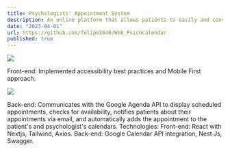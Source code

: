 ```yaml
---
title: Psychologists' Appointment System
description: An online platform that allows patients to easily and conveniently schedule appointments with psychologists.
date: "2023-04-01"
url: https://github.com/felipe2640/Web_Psicocalendar
published: true
---
```


[![](/PsychologistAppoint.png)](https://github.com/felipe2640/Web_Psicocalendar)

Front-end: Implemented accessibility best practices and Mobile First approach.

[![](/formPsychologistAppoint.png)](https://github.com/felipe2640/Web_Psicocalendar)

Back-end: Communicates with the Google Agenda API to display scheduled appointments, checks for availability, notifies patients about their appointments via email, and automatically adds the appointment to the patient's and psychologist's calendars.
Technologies:
Front-end: React with Nextjs, Tailwind, Axios.
Back-end: Google Calendar API integration, Nest Js, Swagger.
